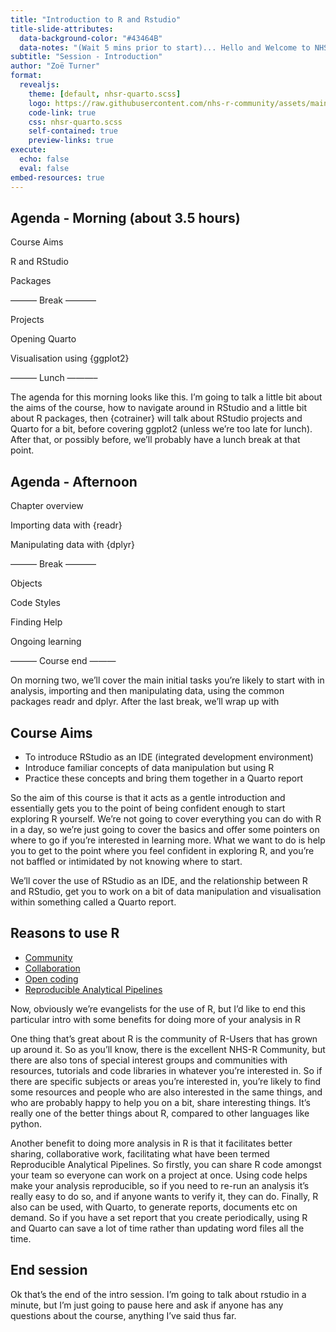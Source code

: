 ```yaml
---
title: "Introduction to R and Rstudio"
title-slide-attributes: 
  data-background-color: "#43464B"
  data-notes: "(Wait 5 mins prior to start)... Hello and Welcome to NHSR-Communities Intro to R-Training. My name is..... (introduce self) introduce (cotrainer) - (cotrainer) will be presenting alongside me, we'll be switching back and forward as we go through the two days, to break it up a bit for a bit of variety. Whoever isn't presenting will be able to answer questions in the chat. Farai, do you want to introduce yourself now too....We'll do a round of introductions for everyone else now, if people can switch their cams on that's great, don't need it on through the course but it is a bit nicer for us to see people, you can always switch it off if you need to answer the door, etc....I'll run through list rather than ask people to nominate each other, so if people can introduce themselves, say a little bit about what they're hoping to get out of this course role, and what previous experience they've had, if any with R. (Thank all.) You will have got some pre-instructions about accessing Rstudio or Rstudio cloud. We'll come onto this in a bit, but you've got a bit of grace before actual code writing, so don't panic if you've not got everything setup already. What we're going to start with is a bit of info about the course, what's possible with R, before we get into using R and RStudio. Will share my screen now to get going proper - is this zoomed in enough for people to see?"
subtitle: "Session - Introduction"
author: "Zoë Turner"
format:
  revealjs:
    theme: [default, nhsr-quarto.scss]
    logo: https://raw.githubusercontent.com/nhs-r-community/assets/main/logo/nhsr-logo.svg
    code-link: true
    css: nhsr-quarto.scss
    self-contained: true
    preview-links: true
execute: 
  echo: false
  eval: false
embed-resources: true  
---
```


## Agenda - Morning (about 3.5 hours)

Course Aims

::: {.fragment .fade-in}
R and RStudio
:::

::: {.fragment .fade-in}
Packages
:::

::: {.fragment .fade-in}
--------- Break -----------
:::

::: {.fragment .fade-in}
Projects
:::

::: {.fragment .fade-in}
Opening Quarto
:::

::: {.fragment .fade-in}
Visualisation using {ggplot2}
:::

::: {.fragment .fade-in}
--------- Lunch -----------
:::

::: notes
The agenda for this morning looks like this. I'm going to talk a little bit about the aims of the course, how to navigate around in RStudio and a little bit about R packages, then {cotrainer} will talk about RStudio projects and Quarto for a bit, before covering ggplot2 (unless we're too late for lunch). After that, or possibly before,  we'll probably have a lunch break at that point.

:::

## Agenda - Afternoon

Chapter overview

::: {.fragment .fade-in}
Importing data with {readr}
:::


::: {.fragment .fade-in}
Manipulating data with {dplyr}
:::

::: {.fragment .fade-in}
--------- Break -----------
:::

::: {.fragment .fade-in}
Objects
:::

::: {.fragment .fade-in}
Code Styles
:::

::: {.fragment .fade-in}
Finding Help
:::

::: {.fragment .fade-in}
Ongoing learning
:::

::: {.fragment .fade-in}
--------- Course end ---------
:::

::: notes

On morning two, we'll cover the main initial tasks you're likely to start with in analysis, importing and then manipulating data, using the common packages readr and dplyr. After the last break, we'll wrap up with 

:::

## Course Aims

::: incremental
-   To introduce RStudio as an IDE (integrated development environment)
-   Introduce familiar concepts of data manipulation but using R
-   Practice these concepts and bring them together in a Quarto report
:::

::: notes
So the aim of this course is that it acts as a gentle introduction and essentially gets you to the point of being confident enough to start exploring R yourself. We're not going to cover everything you can do with R in a day, so we're just going to cover the basics and offer some pointers on where to go if you're interested in learning more. What we want to do is help you to get to the point where you feel confident in exploring R, and you're not baffled or intimidated by not knowing where to start.

We'll cover the use of RStudio as an IDE, and the relationship between R and RStudio, get you to work on a bit of data manipulation and visualisation within something called a Quarto report.
:::

## Reasons to use R

::: incremental
-   [Community](https://nhsrcommunity.slack.com)
-   [Collaboration](https://github.com/nhs-r-community)
-   [Open coding](https://www.gov.uk/government/publications/better-broader-safer-using-health-data-for-research-and-analysis/better-broader-safer-using-health-data-for-research-and-analysis)
-   [Reproducible Analytical Pipelines](https://analysisfunction.civilservice.gov.uk/support/reproducible-analytical-pipelines/)
:::

::: notes
Now, obviously we're evangelists for the use of R, but I'd like to end this particular intro with some benefits for doing more of your analysis in R

One thing that's great about R is the community of R-Users that has grown up around it. So as you'll know, there is the excellent NHS-R Community, but there are also tons of special interest groups and communities with resources, tutorials and code libraries in whatever you're interested in. So if there are specific subjects or areas you're interested in, you're likely to find some resources and people who are also interested in the same things, and who are probably happy to help you on a bit, share interesting things. It's really one of the better things about R, compared to other languages like python.

Another benefit to doing more analysis in R is that it facilitates better sharing, collaborative work, facilitating what have been termed Reproducible Analytical Pipelines. So firstly, you can share R code amongst your team so everyone can work on a project at once. Using code helps make your analysis reproducible, so if you need to re-run an analysis it's really easy to do so, and if anyone wants to verify it, they can do. Finally, R also can be used, with Quarto, to generate reports, documents etc on demand. So if you have a set report that you create periodically, using R and Quarto can save a lot of time rather than updating word files all the time.
:::

## End session

::: notes

Ok that's the end of the intro session. I'm going to talk about rstudio in a minute, but I'm just going to pause here and ask if anyone has any questions about the course, anything I've said thus far.

:::
